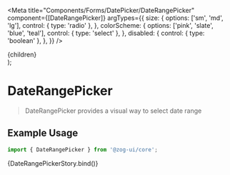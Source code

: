 
<Meta
  title="Components/Forms/DatePicker/DateRangePicker"
  component={[DateRangePicker]}
  argTypes={{
    size: {
      options: ['sm', 'md', 'lg'],
      control: { type: 'radio' },
    },
    colorScheme: {
      options: ['pink', 'slate', 'blue', 'teal'],
      control: { type: 'select' },
    },
    disabled: {
      control: { type: 'boolean' },
    },
  }}
/>

  <div style={{ height: '100vh' }}>
    <DateRangePicker {...args}>{children}</DateRangePicker>
  </div>
);

# DateRangePicker

> DateRangePicker provides a visual way to select date range

## Example Usage

```jsx
import { DateRangePicker } from '@zog-ui/core';
```

<Canvas columns={2} withSource="close">
  <Story
    name="DateRangePicker"
    args={{
      size: 'sm',
      fullWidth: false,
    }}
  >
    {DateRangePickerStory.bind()}
  </Story>
</Canvas>

<ArgsTable of={DateRangePicker} />
